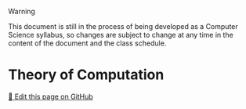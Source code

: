 > [!WARNING]
> This document is still in the process of being developed as a Computer Science syllabus, so changes are subject to change at any time in the content of the document and the class schedule.

# Theory of Computation

<a href="https://github.com/TaiChi112/ChiChiProf/blob/main/docs/blog/computer_science/ToC.mdx" target="_blank" class="editLink_e1cfa">📝 Edit this page on GitHub</a>